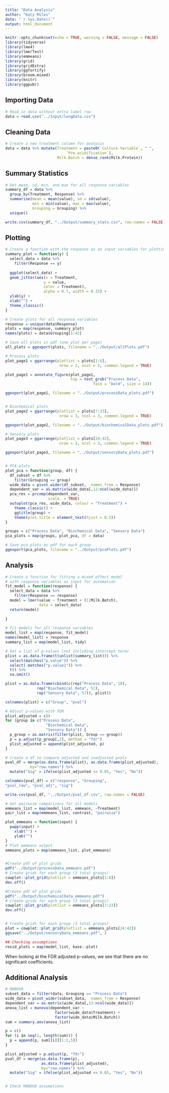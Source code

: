 ```yaml
---
title: "Data Analysis"
author: "Katy Miles"
date: "`r Sys.Date()`"
output: html_document
---
```


```r
knitr::opts_chunk$set(echo = TRUE, warning = FALSE, message = FALSE)
library(tidyverse)
library(lme4)
library(lmerTest)
library(emmeans)
library(grid)
library(gridExtra)
library(ggfortify)
library(broom.mixed)
library(knitr)
library(ggpubr)
```

## Importing Data

```r
# Read in data without extra label row
data = read.csv("../Input/longData.csv")
```

## Cleaning Data

```r
# Create a new treatment column for analysis
data = data %>% mutate(Treatment = paste0(`Culture.Variable`, " ", 
                           `Pre.acidification`),
                       Milk.Batch = dense_rank(Milk.Protein))

```

## Summary Statistics

```r
# Get mean, sd, min, and max for all response variables
summary_df = data %>%
  group_by(Treatment, Response) %>%
  summarise(mean = mean(value), sd = sd(value),
            min = min(value), max = max(value), 
            Grouping = Grouping) %>%
  unique()

write.csv(summary_df, "../Output/summary_stats.csv", row.names = FALSE)
```

## Plotting

```r
# Create a function with the response as an input variables for plotting
summary_plot = function(y) {
  select_data = data %>%
    filter(Response == y)
  
  ggplot(select_data) + 
  geom_jitter(aes(x = Treatment, 
                 y = value,
                 color = Treatment),
                 alpha = 0.7, width = 0.15) +
  ylab(y) +
  xlab("") + 
  theme_classic() 
}

# Create plots for all response variables
response = unique(data$Response)
plots = map(response, summary_plot)
names(plots) = data$Grouping[1:42]

# Save all plots in pdf (one plot per page)
all_plots = ggexport(plots, filename = "../Output/allPlots.pdf")

# Process plots
plot_page1 = ggarrange(plotlist = plots[1:6],
                        nrow = 2, ncol = 3, common.legend = TRUE)

plot_page1 = annotate_figure(plot_page1,
                             top = text_grob("Process Data", 
                                       face = "bold", size = 14))

ggexport(plot_page1, filename = "../Output/processData_plots.pdf")


# Biochemical plots
plot_page2 = ggarrange(plotlist = plots[7:23],
                        nrow = 3, ncol = 3, common.legend = TRUE)

ggexport(plot_page2, filename = "../Output/biochemicalData_plots.pdf")

# Sensory plots
plot_page3 = ggarrange(plotlist = plots[24:42],
                        nrow = 3, ncol = 3, common.legend = TRUE)

ggexport(plot_page3, filename = "../Output/sensoryData_plots.pdf")


# PCA plots
plot_pca = function(group, df) {
  df_subset = df %>% 
    filter(Grouping == group)
  wide_data = pivot_wider(df_subset,  names_from = Response)
  dependent_var = as.matrix(wide_data[,12:ncol(wide_data)])
  pca_res = prcomp(dependent_var,
                   scale. = TRUE)
  autoplot(pca_res, wide_data, colour = "Treatment") + 
    theme_classic() + 
    ggtitle(group) + 
    theme(plot.title = element_text(hjust = 0.5))
}

groups = c("Process Data", "Biochemical Data", "Sensory Data")
pca_plots = map(groups, plot_pca, df = data)

# Save pca plots as pdf for each group
ggexport(pca_plots, filename = "../Output/pcaPlots.pdf")
```

## Analysis

```r
# Create a function for fitting a mixed effect model
# with response variables as input for automation
fit_model = function(response) {
  select_data = data %>%
    filter(Response == response)
  model = lmer(value ~ Treatment + (1|Milk.Batch),
               data = select_data)
  return(model)
  
}

# Fit models for all response variables
model_list = map(response, fit_model)
names(model_list) = response
summary_list = map(model_list, tidy)

# Get a list of p-values (not including intercept term)
plist = as.data.frame(t(unlist(summary_list))) %>%
  select(matches("p.value")) %>%
  select(-matches("p.value1")) %>%
  t() %>%
  na.omit()

plist = as.data.frame(cbind(c(rep("Process Data", 18),
              rep("Biochemical Data", 51),
              rep("Sensory Data", 57)), plist))

colnames(plist) = c("Group", "pval")

# Adjust p-values with FDR
plist_adjusted = c()
for (group in c("Process Data", 
                  "Biochemical Data",
                  "Sensory Data")) {
  p_group = as.matrix(filter(plist, Group == group))
  p = p.adjust(p_group[,2], method = "fdr")
  plist_adjusted = append(plist_adjusted, p)
}

# Create a df to compare adjusted and unadjusted pvals
pval_df = merge(as.data.frame(plist), as.data.frame(plist_adjusted),
           by="row.names") %>%
  mutate("Sig" = ifelse(plist_adjusted <= 0.05, "Yes", "No"))

colnames(pval_df) = c("response", "Grouping",
"pval_raw", "pval_adj", "sig")

write.csv(pval_df, "../Output/pval_df.csv", row.names = FALSE)

# Get pairwise comparisons for all models
emmeans_list = map(model_list, emmeans, ~Treatment)
pair_list = map(emmeans_list, contrast, "pairwise")

plot_emmeans = function(input) {
  pwpp(input) + 
    xlab("") + 
    ylab("")
}
# Plot emmeans output
emmeans_plots = map(emmeans_list, plot_emmeans)


#Create pdf of plot grids
pdf("../Output/processData_emmeans.pdf")
# Create grids for each group (3 total groups)
cowplot::plot_grid(plotlist = emmeans_plots[1:6])
dev.off()

#Create pdf of plot grids
pdf("../Output/biochemicalData_emmeans.pdf")
# Create grids for each group (3 total groups)
cowplot::plot_grid(plotlist = emmeans_plots[7:23])
dev.off()


# Create grids for each group (3 total groups)
plot = cowplot::plot_grid(plotlist = emmeans_plots[24:42])
ggsave("../Output/sensoryData_emmeans.pdf", )

## Checking assumptions
resid_plots = map(model_list, base::plot)


```

When looking at the FDR adjusted p-values, we see that there are no significant coefficients.

## Additional Analysis
```r

# MANOVA
subset_data = filter(data, Grouping == "Process Data")
wide_data = pivot_wider(subset_data,  names_from = Response)
dependent_var = as.matrix(wide_data[,13:ncol(wide_data)])
anova_list = manova(dependent_var ~
                      factor(wide_data$Treatment) +
                      factor(wide_data$Milk.Batch))
sum = summary.aov(anova_list)

p = c()
for (i in seq(1, length(sum))) {
  p = append(p, sum[[i]][1:2,5])
}

plist_adjusted = p.adjust(p, "fdr")
pval_df = merge(as.data.frame(p), 
                as.data.frame(plist_adjusted), 
                by="row.names") %>%
  mutate("Sig" = ifelse(plist_adjusted <= 0.05, "Yes", "No"))


# Check MANOVA assumptions
```
